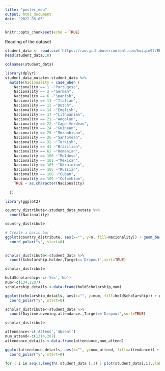 ---
title: "poster_edu"
output: html_document
date: '2022-06-05'
---

```{r setup, include=FALSE}
knitr::opts_chunk$set(echo = TRUE)
```

Reading of the dataset 

```{r cars}
student_data <- read.csv('https://raw.githubusercontent.com/huiqin97/RPoster_huiqin/main/data.csv',sep=";")
head(student_data,10)
```
```{r}
colnames(student_data)
```

```{r}
library(dplyr)
student_data_mutate<-student_data %>%
  mutate(Nacionality = case_when (
    Nacionality == 1 ~"Portugese",
    Nacionality == 2 ~"German",
    Nacionality == 6 ~"Spanish",
    Nacionality == 11 ~"Italian",
    Nacionality == 13 ~"Dutch",
    Nacionality == 14 ~"English",
    Nacionality == 17 ~"Lithuanian",
    Nacionality == 21 ~"Angolan",
    Nacionality == 22 ~"Cape Verdean",
    Nacionality == 24 ~"Guinean",
    Nacionality == 25 ~"Mozambican",
    Nacionality == 26 ~"Santomean",
    Nacionality == 32 ~"Turkish",
    Nacionality == 41 ~"Brazilian",
    Nacionality == 62 ~"Romanian",
    Nacionality == 100 ~"Moldova",
    Nacionality == 101 ~"Mexican",
    Nacionality == 103 ~"Ukrainian",
    Nacionality == 105 ~"Russian",
    Nacionality == 108 ~"Cuban",
    Nacionality == 109 ~"Colombian",
    TRUE ~ as.character(Nacionality)
    
  ))

```

```{r}
library(ggplot2)

country_distribute<-student_data_mutate %>% 
  count(Nacionality)

country_distribute
```

```{r}
# Create a basic bar
ggplot(country_distribute, aes(x="", y=n, fill=Nacionality)) + geom_bar(stat="identity", width=1) +
  coord_polar("y", start=0)
 

```

```{r}
scholar_distribute<-student_data %>% 
  count(Scholarship.holder,Target=='Dropout',sort=TRUE)

scholar_distribute

```

```{r}
holdScholarship<-c('Yes','No')
num<-c(134,1287)
scholarship_details <-data.frame(holdScholarship,num)
```

```{r}

ggplot(scholarship_details, aes(x="", y=num, fill=holdScholarship)) + geom_bar(stat="identity", width=1) +
  coord_polar("y", start=0)

```
```{r}

scholar_distribute<-student_data %>% 
  count(Daytime.evening.attendance.,Target=='Dropout',sort=TRUE)

scholar_distribute

```
```{r}
attendance<-c('Attend','Absent')
num_attend<-c(1214,207)
attendance_details <-data.frame(attendance,num_attend)
```

```{r}

ggplot(attendance_details, aes(x="", y=num_attend, fill=attendance)) + geom_bar(stat="identity", width=1) +
  coord_polar("y", start=0)

```

```{r}
for ( i in seq(1,length( student_data ),1) ) plot(student_data[,i],ylab=names(student_data[i]),type="l")

```
